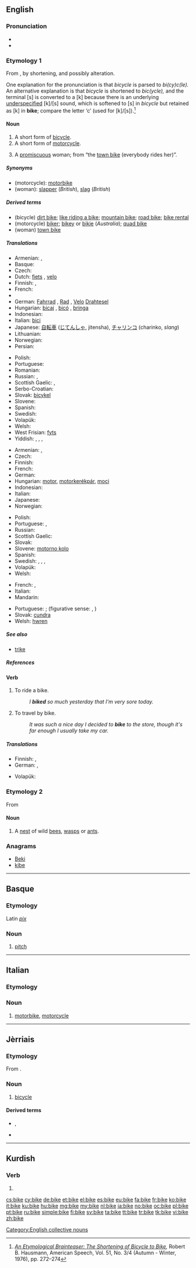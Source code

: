 ==English==

{{wikipedia|dab=bike}}

===Pronunciation===
* {{audio|en-us-bike.ogg|Audio (US)}}
* {{rhymes|aɪk}}

===Etymology 1===
From  {{term|bicycle||lang=en}}, by shortening, and possibly alteration.

One explanation for the pronunciation is that ''bicycle'' is parsed to ''bi(cy)c(le).'' An alternative explanation is that ''bicycle'' is shortened to ''bic(ycle),'' and the terminal [s] is converted to a [k] because there is an underlying [[w:underspecification|underspecified]] [k]/[s] sound, which is softened to [s] in ''bicycle'' but retained as [k] in '''bike'''; compare the letter ‘c’ (used for [k]/[s]).<ref>''[http://www.jstor.org/stable/454976 An Etymological Brainteaser: The Shortening of Bicycle to Bike],'' Robert B. Hausmann, American Speech, Vol. 51, No. 3/4 (Autumn - Winter, 1976), pp. 272–274</ref>

====Noun====
{{en-noun}}

# A short form of [[bicycle]].
# A short form of [[motorcycle]].
# {{slang}} A [[promiscuous]] woman; from “the [[town bike]] (everybody rides her)”.

=====Synonyms=====
* (motorcycle): [[motorbike]]
* (woman): [[slapper]] (''British''), [[slag]] (''British'')

=====Derived terms=====
* (bicycle) [[dirt bike]]; [[like riding a bike]]; [[mountain bike]]; [[road bike]]; [[bike rental]]
* (motorcycle) [[biker]]; [[bikey]] or [[bikie]] (''Australia''); [[quad bike]]
* (woman) [[town bike]]

=====Translations=====
<!--Add short forms only, if possible-->
{{trans-top|bicycle}}
* Armenian: {{t-|hy|հեծանիվ|tr=heçaniv}},  {{qualifier|colloquial}} {{t-|hy|հեծո|tr=heço}}
* Basque: {{t+|eu|bizikleta}}
* Czech: {{t+|cs|kolo|n}}
* Dutch: [[fiets]] {{m}}, [[velo]] {{m}} {{qualifier|slang|Belgium}}
* Finnish: {{t+|fi|pyörä}}, {{t+|fi|polkupyörä}}
* French: {{t+|fr|vélo|m}}
* {{trreq|Georgian}}
* German: [[Fahrrad]] {{n}}, [[Rad#German|Rad]] {{n}}, [[Velo]] {{n}} {{qualifier|Switzerland|colloquial}} [[Drahtesel]]
* Hungarian: [[bicaj]] {{qualifier|slang}}, [[bicó]] {{qualifier|slang}}, [[bringa]] {{qualifier|slang}}
* Indonesian: {{t+|id|sepeda}}
* Italian: [[bici]] {{qualifier|slang}} {{f}} <!-- this is the full form and so is not equivalent to "bike": [[bicicletta]] {{f}}-->
* Japanese: [[自転車]] ([[じてんしゃ]], jitensha), [[チャリンコ]] (charinko, ''slang'')
* Lithuanian: {{t-|lt|dviratis|m}}
* Norwegian: {{t+|no|sykkel|m}}
* Persian: {{t+|fa|دوچرخه|sc=fa-Arab}}
{{trans-mid}}
* Polish: {{t+|pl|rower|m}}
* Portuguese: {{t-|pt|bici|f}}
* Romanian: {{t+|ro|bicicletă|f}}
* Russian: {{t+|ru|велосипед|tr=velosipéd}},  {{qualifier|colloquial}} {{t+|ru|велик|tr=vélik}}
* Scottish Gaelic: {{t-|gd|baic|m}},  {{t-|gd|bàic|m}}
* Serbo-Croatian: {{t-|sh|bicikl}}
* Slovak: [[bicykel]] {{m}}
* Slovene: {{t+|sl|kolo|n}}
* Spanish: {{t-|es|bici|f}}
* Swedish: {{t+|sv|cykel|c}}
* Volapük: {{t+|vo|saikul}}
* Welsh: {{t+|cy|beic|m}}
* West Frisian: [[fyts]]
* Yiddish: {{t-|yi|ביציקל|m|tr=bitsíkl}}, {{t-|yi|ראָווער|m|tr=róver}}, {{t-|yi|וועלאָסיפּעד|m|tr=velosipéd}}, {{t-|yi|ביציקלעט|m|tr=bitsiklét}}
{{trans-bottom}}

{{trans-top|motorcycle}}
* Armenian: {{t-|hy|մոտոցիկլետ|tr=motoc’iklet}},  {{qualifier|colloquial}} {{t-|hy|մոտո|tr=moto}}
* Czech: {{t+|cs|motorka|f}}
* Finnish: {{t+|fi|moottoripyörä}}
* French: {{t+|fr|moto|f}}
* German: {{t+|de|Motorrad|n}}
* Hungarian: [[motor]], [[motorkerékpár]], [[moci]] {{qualifier|slang}}
* Indonesian: {{t+|id|sepeda motor}}
* Italian: {{t+|it|moto|f}}
* Japanese: {{t-|ja|バイク|tr=baiku}}
* Norwegian: {{t-|no|motorsykkel|m}}
{{trans-mid}}
* Polish: {{t+|pl|motocykl|m}}
* Portuguese: {{t+|pt|mota|f}}, {{t+|pt|moto|f}}
* Russian: {{t+|ru|мотоцикл|m|tr=motoc’íkl}}
* Scottish Gaelic: {{t-|gd|bàic|m}}
* Slovak: {{t-|sk|motorka|f}}
* Slovene: [[motorno kolo]] {{n}}
* Spanish: {{t+|es|moto|f}}
* Swedish: {{t+|sv|mc|c}}, {{t+|sv|MC|c}}, {{t+|sv|motorcykel|c}}, {{t+|sv|båge|c}} {{qualifier|slang}}
* Volapük: {{t-|vo|motorasaikul}}
* Welsh: {{t-|cy|beic modur|m}}
{{trans-bottom}}

{{trans-top|promiscuous woman}}
* French: {{t+|fr|pute|f}}, {{t+|fr|traînée|f}}
* Italian: {{t+|it|puttana|f}}
* Mandarin: {{t|cmn|公交车 (Lit：Bus)|tr=gong1 jiao1 che1|sc=Hani}}
{{trans-mid}}
* Portuguese: {{t+|pt|puta|f}}; (figurative sense: {{t+|pt|vaca|f}}, {{t+|pt|cabra|f}})
* Slovak: [[cundra]] {{f}}
* Welsh: [[hwren]] {{f}}
{{trans-bottom}}

=====See also=====
* [[trike]]

=====References=====
<references/>

====Verb====
{{en-verb|bik|es}}

# To ride a bike.
#: ''I '''biked''' so much yesterday that I'm very sore today.''
# To travel by bike.
#: ''It was such a nice day I decided to '''bike''' to the store, though it's far enough I usually take my car.''

=====Translations=====
{{trans-top|to bike}}
* Finnish: {{t-|fi|pyöräillä}}, {{t+|fi|fillaroida}}
* German: {{t+|de|Rad fahren}}, {{t+|de|radeln}}
{{trans-mid}}
* Volapük: {{t+|vo|saikulön}}
{{trans-bottom}}

===Etymology 2===
From {{etyl|enm|en}}

====Noun====
{{en-noun}}

# {{context|northern|_|British}} A [[nest]] of wild [[bees]], [[wasps]] or [[ants]].
#: {{rfquotek|Sir W. Scott}}

===Anagrams===
* [[Beki#English|Beki]]
* [[kibe#English|kibe]]

[[Category:English collective nouns]]

----

==Basque==

===Etymology===
Latin ''[[pix]]''

===Noun===
{{head|eu|noun}}

# [[pitch]]

----

==Italian==

===Etymology===
{{etyl|en|it}}

===Noun===
{{head|it|noun|g=f}} {{inv}}

# [[motorbike]], [[motorcycle]]

----

==Jèrriais==

===Etymology===
From {{etyl|en|roa-jer}} {{term|bike}}.

===Noun===
{{roa-jer-noun|f}}

# [[bicycle]]

====Derived terms====
* {{l|roa-jer|c'mîn à bike}}, {{l|roa-jer|sente à bike|gloss=bike path}}
* {{l|roa-jer|par à bikes|gloss=bike rack}}

----

==Kurdish==

===Verb===
{{head|ku}}

# {{ku-verb form of|kirin|3|s|fs}}

[[cs:bike]]
[[cy:bike]]
[[de:bike]]
[[et:bike]]
[[el:bike]]
[[es:bike]]
[[eu:bike]]
[[fa:bike]]
[[fr:bike]]
[[ko:bike]]
[[it:bike]]
[[ku:bike]]
[[hu:bike]]
[[mg:bike]]
[[my:bike]]
[[nl:bike]]
[[ja:bike]]
[[no:bike]]
[[oc:bike]]
[[pl:bike]]
[[pt:bike]]
[[ru:bike]]
[[simple:bike]]
[[fi:bike]]
[[sv:bike]]
[[ta:bike]]
[[tt:bike]]
[[tr:bike]]
[[tk:bike]]
[[vi:bike]]
[[zh:bike]]